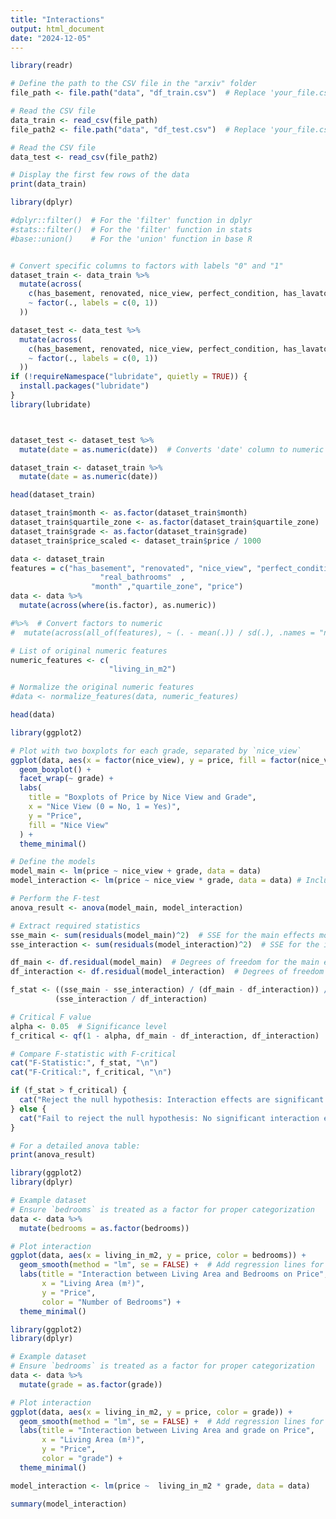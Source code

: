 ```yaml
---
title: "Interactions"
output: html_document
date: "2024-12-05"
---
```



```r
library(readr)

# Define the path to the CSV file in the "arxiv" folder
file_path <- file.path("data", "df_train.csv")  # Replace 'your_file.csv' with the actual file name

# Read the CSV file
data_train <- read_csv(file_path)
file_path2 <- file.path("data", "df_test.csv")  # Replace 'your_file.csv' with the actual file name

# Read the CSV file
data_test <- read_csv(file_path2)

# Display the first few rows of the data
print(data_train)
```








```r
library(dplyr)

#dplyr::filter()  # For the 'filter' function in dplyr
#stats::filter()  # For the 'filter' function in stats
#base::union()    # For the 'union' function in base R


# Convert specific columns to factors with labels "0" and "1"
dataset_train <- data_train %>%
  mutate(across(
    c(has_basement, renovated, nice_view, perfect_condition, has_lavatory, single_floor),
    ~ factor(., labels = c(0, 1))
  ))

dataset_test <- data_test %>%
  mutate(across(
    c(has_basement, renovated, nice_view, perfect_condition, has_lavatory, single_floor),
    ~ factor(., labels = c(0, 1))
  ))
if (!requireNamespace("lubridate", quietly = TRUE)) {
  install.packages("lubridate")
}
library(lubridate)



dataset_test <- dataset_test %>%
  mutate(date = as.numeric(date))  # Converts 'date' column to numeric (days since 1970-01-01)

dataset_train <- dataset_train %>%
  mutate(date = as.numeric(date)) 
```
```r
head(dataset_train)
```

```r
dataset_train$month <- as.factor(dataset_train$month)
dataset_train$quartile_zone <- as.factor(dataset_train$quartile_zone)
dataset_train$grade <- as.factor(dataset_train$grade)
dataset_train$price_scaled <- dataset_train$price / 1000


```




```r


data <- dataset_train
features = c("has_basement", "renovated", "nice_view", "perfect_condition", "has_lavatory", "single_floor","bedrooms" , "grade" ,  "living_in_m2",   
                    "real_bathrooms"  , 
                  "month" ,"quartile_zone", "price")
data <- data %>%
  mutate(across(where(is.factor), as.numeric)) 

#%>%  # Convert factors to numeric
#  mutate(across(all_of(features), ~ (. - mean(.)) / sd(.), .names = "norm_{col}"))

# List of original numeric features
numeric_features <- c( 
                      "living_in_m2")

# Normalize the original numeric features
#data <- normalize_features(data, numeric_features)
```




```r
head(data)
```



```r
library(ggplot2)

# Plot with two boxplots for each grade, separated by `nice_view`
ggplot(data, aes(x = factor(nice_view), y = price, fill = factor(nice_view))) +
  geom_boxplot() +
  facet_wrap(~ grade) +
  labs(
    title = "Boxplots of Price by Nice View and Grade",
    x = "Nice View (0 = No, 1 = Yes)",
    y = "Price",
    fill = "Nice View"
  ) +
  theme_minimal()

```

```r

# Define the models
model_main <- lm(price ~ nice_view + grade, data = data)
model_interaction <- lm(price ~ nice_view * grade, data = data) # Includes interaction

# Perform the F-test
anova_result <- anova(model_main, model_interaction)

# Extract required statistics
sse_main <- sum(residuals(model_main)^2)  # SSE for the main effects model
sse_interaction <- sum(residuals(model_interaction)^2)  # SSE for the interaction model

df_main <- df.residual(model_main)  # Degrees of freedom for the main effects model
df_interaction <- df.residual(model_interaction)  # Degrees of freedom for the interaction model

f_stat <- ((sse_main - sse_interaction) / (df_main - df_interaction)) /
          (sse_interaction / df_interaction)

# Critical F value
alpha <- 0.05  # Significance level
f_critical <- qf(1 - alpha, df_main - df_interaction, df_interaction)

# Compare F-statistic with F-critical
cat("F-Statistic:", f_stat, "\n")
cat("F-Critical:", f_critical, "\n")

if (f_stat > f_critical) {
  cat("Reject the null hypothesis: Interaction effects are significant.\n")
} else {
  cat("Fail to reject the null hypothesis: No significant interaction effects.\n")
}

# For a detailed anova table:
print(anova_result)

```


```r
library(ggplot2)
library(dplyr)

# Example dataset
# Ensure `bedrooms` is treated as a factor for proper categorization
data <- data %>%
  mutate(bedrooms = as.factor(bedrooms))

# Plot interaction
ggplot(data, aes(x = living_in_m2, y = price, color = bedrooms)) +
  geom_smooth(method = "lm", se = FALSE) +  # Add regression lines for each bedroom category
  labs(title = "Interaction between Living Area and Bedrooms on Price",
       x = "Living Area (m²)",
       y = "Price",
       color = "Number of Bedrooms") +
  theme_minimal()
``` 
```r
library(ggplot2)
library(dplyr)

# Example dataset
# Ensure `bedrooms` is treated as a factor for proper categorization
data <- data %>%
  mutate(grade = as.factor(grade))

# Plot interaction
ggplot(data, aes(x = living_in_m2, y = price, color = grade)) +
  geom_smooth(method = "lm", se = FALSE) +  # Add regression lines for each bedroom category
  labs(title = "Interaction between Living Area and grade on Price",
       x = "Living Area (m²)",
       y = "Price",
       color = "grade") +
  theme_minimal()
``` 


```r
model_interaction <- lm(price ~  living_in_m2 * grade, data = data)

summary(model_interaction)
```
